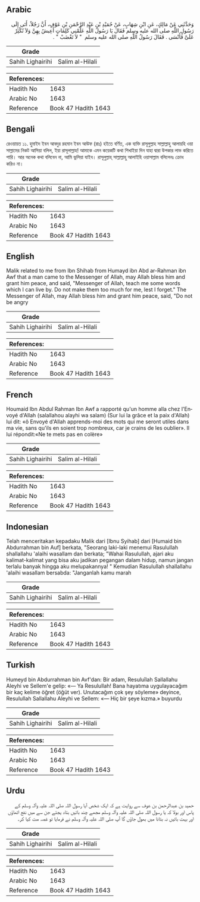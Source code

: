 ## Arabic


<div dir="rtl" lang="ar" style={{fontSize:'larger',backgroundColor:'#f8f9fa',padding:20}}>
وَحَدَّثَنِي عَنْ مَالِكٍ، عَنِ ابْنِ شِهَابٍ، عَنْ حُمَيْدِ بْنِ عَبْدِ الرَّحْمَنِ بْنِ عَوْفٍ، أَنَّ رَجُلاً، أَتَى إِلَى رَسُولِ اللَّهِ صلى الله عليه وسلم فَقَالَ يَا رَسُولَ اللَّهِ عَلِّمْنِي كَلِمَاتٍ أَعِيشُ بِهِنَّ وَلاَ تُكْثِرْ عَلَىَّ فَأَنْسَى ‏.‏ فَقَالَ رَسُولُ اللَّهِ صلى الله عليه وسلم ‏ "‏ لاَ تَغْضَبْ ‏"‏ ‏.‏
</div>
<div style={{backgroundColor:'#f8f9fa',padding:20, marginBottom: 10}}><table> <thead> <tr> <th>Grade</th> <th></th> </tr> </thead> <tbody> <tr><td>Sahih Lighairihi</td><td>Salim al-Hilali</td></tr></tbody></table><table> <thead> <tr> <th>References:</th> <th></th> </tr> </thead> <tbody><tr><td>Hadith No</td><td>1643</td></tr><tr><td>Arabic No</td><td>1643</td></tr><tr><td>Reference</td><td>Book 47 Hadith 1643</td></tr></tbody></table></div>

## Bengali


<div dir="ltr" lang="bn" style={{fontSize:'larger',backgroundColor:'#f8f9fa',padding:20}}>
রেওয়ায়ত ১১. হুমাইদ ইবন আবদুর রহমান ইবন আউফ (রাঃ) হইতে বর্ণিত, এক ব্যক্তি রাসূলুল্লাহ সাল্লাল্লাহু আলায়হি ওয়া সাল্লামের নিকট আসিয়া বলিল, ইয়া রাসূলাল্লাহ! আমাকে এমন কয়েকটি কথা শিখাইয়া দিন যাহা দ্বারা উপকার লাভ করিতে পারি। আর অনেক কথা বলিবেন না, আমি ভুলিয়া যাইব। রাসূলুল্লাহ্ সাল্লাল্লাহু আলাইহি ওয়াসাল্লাম বলিলেনঃ ক্রোধ করিও না।
</div>
<div style={{backgroundColor:'#f8f9fa',padding:20, marginBottom: 10}}><table> <thead> <tr> <th>Grade</th> <th></th> </tr> </thead> <tbody> <tr><td>Sahih Lighairihi</td><td>Salim al-Hilali</td></tr></tbody></table><table> <thead> <tr> <th>References:</th> <th></th> </tr> </thead> <tbody><tr><td>Hadith No</td><td>1643</td></tr><tr><td>Arabic No</td><td>1643</td></tr><tr><td>Reference</td><td>Book 47 Hadith 1643</td></tr></tbody></table></div>

## English


<div dir="ltr" lang="en" style={{fontSize:'larger',backgroundColor:'#f8f9fa',padding:20}}>
Malik related to me from Ibn Shihab from Humayd ibn Abd ar-Rahman ibn Awf that a man came to the Messenger of Allah, may Allah bless him and grant him peace, and said, "Messenger of Allah, teach me some words which I can live by. Do not make them too much for me, lest I forget." The Messenger of Allah, may Allah bless him and grant him peace, said, "Do not be angry
</div>
<div style={{backgroundColor:'#f8f9fa',padding:20, marginBottom: 10}}><table> <thead> <tr> <th>Grade</th> <th></th> </tr> </thead> <tbody> <tr><td>Sahih Lighairihi</td><td>Salim al-Hilali</td></tr></tbody></table><table> <thead> <tr> <th>References:</th> <th></th> </tr> </thead> <tbody><tr><td>Hadith No</td><td>1643</td></tr><tr><td>Arabic No</td><td>1643</td></tr><tr><td>Reference</td><td>Book 47 Hadith 1643</td></tr></tbody></table></div>

## French


<div dir="ltr" lang="fr" style={{fontSize:'larger',backgroundColor:'#f8f9fa',padding:20}}>
Houmaid Ibn Abdul Rahman Ibn Awf a rapporté qu'un homme alla chez l'Envoyé d'Allah (salallahou alayhi wa salam) (Sur lui la grâce et la paix d'Allah) lui dit: «ô Envoyé d'Allah apprends-moi des mots qui me seront utiles dans ma vie, sans qu'ils en soient trop nombreux, car je crains de les oublier». Il lui répondit:«Ne te mets pas en colère»
</div>
<div style={{backgroundColor:'#f8f9fa',padding:20, marginBottom: 10}}><table> <thead> <tr> <th>Grade</th> <th></th> </tr> </thead> <tbody> <tr><td>Sahih Lighairihi</td><td>Salim al-Hilali</td></tr></tbody></table><table> <thead> <tr> <th>References:</th> <th></th> </tr> </thead> <tbody><tr><td>Hadith No</td><td>1643</td></tr><tr><td>Arabic No</td><td>1643</td></tr><tr><td>Reference</td><td>Book 47 Hadith 1643</td></tr></tbody></table></div>

## Indonesian


<div dir="ltr" lang="id" style={{fontSize:'larger',backgroundColor:'#f8f9fa',padding:20}}>
Telah menceritakan kepadaku Malik dari [Ibnu Syihab] dari [Humaid bin Abdurrahman bin Auf] berkata, "Seorang laki-laki menemui Rasulullah shallallahu 'alaihi wasallam dan berkata; "Wahai Rasulullah, ajari aku kalimat-kalimat yang bisa aku jadikan pegangan dalam hidup, namun jangan terlalu banyak hingga aku melupakannya! " Kemudian Rasulullah shallallahu 'alaihi wasallam bersabda: "Janganlah kamu marah
</div>
<div style={{backgroundColor:'#f8f9fa',padding:20, marginBottom: 10}}><table> <thead> <tr> <th>Grade</th> <th></th> </tr> </thead> <tbody> <tr><td>Sahih Lighairihi</td><td>Salim al-Hilali</td></tr></tbody></table><table> <thead> <tr> <th>References:</th> <th></th> </tr> </thead> <tbody><tr><td>Hadith No</td><td>1643</td></tr><tr><td>Arabic No</td><td>1643</td></tr><tr><td>Reference</td><td>Book 47 Hadith 1643</td></tr></tbody></table></div>

## Turkish


<div dir="ltr" lang="tr" style={{fontSize:'larger',backgroundColor:'#f8f9fa',padding:20}}>
Humeyd bin Abdurrahman bin Avf'dan: Bir adam, Resuluîlah Sallallahu Aleyhi ve Sellem'e gelip: «— Ya Resulullah! Bana hayatıma uygulayacağım bir kaç kelime öğret (öğüt ver). Unutacağım çok şey söyleme» deyince, Resulullah Sallallahu Aleyhi ve Sellem: «— Hiç bir şeye kızma.» buyurdu
</div>
<div style={{backgroundColor:'#f8f9fa',padding:20, marginBottom: 10}}><table> <thead> <tr> <th>Grade</th> <th></th> </tr> </thead> <tbody> <tr><td>Sahih Lighairihi</td><td>Salim al-Hilali</td></tr></tbody></table><table> <thead> <tr> <th>References:</th> <th></th> </tr> </thead> <tbody><tr><td>Hadith No</td><td>1643</td></tr><tr><td>Arabic No</td><td>1643</td></tr><tr><td>Reference</td><td>Book 47 Hadith 1643</td></tr></tbody></table></div>

## Urdu


<div dir="rtl" lang="ur" style={{fontSize:'larger',backgroundColor:'#f8f9fa',padding:20}}>
حمید بن عبدالرحمن بن عوف سے روایت ہے کہ ایک شخص آیا رسول اللہ صلی اللہ علیہ وآلہ وسلم کے پاس اور بولا کہ یا رسول اللہ صلی اللہ علیہ وآلہ وسلم مجھے چند باتیں بتاد یجئے جن سے میں نفع اٹھاؤں اور بہت باتیں نہ بتانا میں بھول جاؤں گا آپ صلی اللہ علیہ وآلہ وسلم نے فرمایا تو غصہ مت کیا کر۔
</div>
<div style={{backgroundColor:'#f8f9fa',padding:20, marginBottom: 10}}><table> <thead> <tr> <th>Grade</th> <th></th> </tr> </thead> <tbody> <tr><td>Sahih Lighairihi</td><td>Salim al-Hilali</td></tr></tbody></table><table> <thead> <tr> <th>References:</th> <th></th> </tr> </thead> <tbody><tr><td>Hadith No</td><td>1643</td></tr><tr><td>Arabic No</td><td>1643</td></tr><tr><td>Reference</td><td>Book 47 Hadith 1643</td></tr></tbody></table></div>